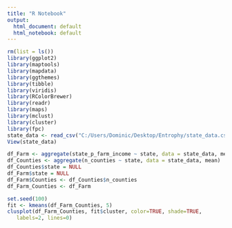 ---
title: "R Notebook"
output:
  html_document: default
  html_notebook: default
---

```{r}
rm(list = ls())
library(ggplot2)
library(maptools)
library(mapdata)
library(ggthemes)
library(tibble)
library(viridis)
library(RColorBrewer)
library(readr)
library(maps)
library(mclust)
library(cluster)
library(fpc)
state_data <- read_csv("C:/Users/Dominic/Desktop/Entrophy/state_data.csv")
View(state_data)
```




```{r fig.width=16, fig.height=6}
df_Farm <- aggregate(state_p_farm_income ~ state, data = state_data, mean)
df_Counties <- aggregate(n_counties ~ state, data = state_data, mean)
df_Counties$state = NULL
df_Farm$state = NULL
df_Farm$Counties <- df_Counties$n_counties
df_Farm_Counties <- df_Farm
```

```{r}
set.seed(100)
fit <- kmeans(df_Farm_Counties, 5)
clusplot(df_Farm_Counties, fit$cluster, color=TRUE, shade=TRUE,
   labels=2, lines=0)
```




